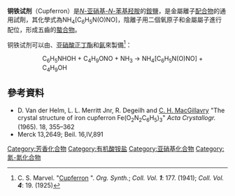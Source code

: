 {{chembox
| Watchedfields = changed
| verifiedrevid = 420653113
| Name = 铜铁试剂
| ImageFile = cupferron.png
| ImageName = 铜铁试剂
| OtherNames = N-亚硝基苯胲铵
|Section1={{Chembox Identifiers
| SMILES = O=NN([O-])c1ccccc1.[NH4+]
| ChemSpiderID_Ref = {{chemspidercite|correct|chemspider}}
| ChemSpiderID = 2006262
| PubChem = 2724103
| InChI = 1/C6H5N2O2.H3N/c9-7-8(10)6-4-2-1-3-5-6;/h1-5H;1H3/q-1;/p+1
| InChIKey = GDEBSAWXIHEMNF-IKLDFBCSAP
| StdInChI_Ref = {{stdinchicite|correct|chemspider}}
| StdInChI = 1S/C6H5N2O2.H3N/c9-7-8(10)6-4-2-1-3-5-6;/h1-5H;1H3/q-1;/p+1
| StdInChIKey_Ref = {{stdinchicite|correct|chemspider}}
| StdInChIKey = GDEBSAWXIHEMNF-UHFFFAOYSA-O
| CASNo_Ref = {{cascite|correct|??}}
| CASNo = 135-20-6
| RTECS = 
  }}
|Section2={{Chembox Properties
| Formula = C<sub>6</sub>H<sub>9</sub>N<sub>3</sub>O<sub>2</sub>
| MolarMass = 155.15 g/mol
| Appearance = 
| Density = 
| Solubility = 可溶於水
| MeltingPtC = 150
| MeltingPt_notes = 
| pKa = 
| pKb = 
 }}
}}

'''铜铁试剂'''（Cupferron）是[[N-亚硝基-N-苯基羟胺|''N''-亚硝基-''N''-苯基羟胺]]的[[銨鹽|銨鹽]]，是金屬離子[[配合物|配合物]]的通用試劑，其化學式為NH<sub>4</sub>[C<sub>6</sub>H<sub>5</sub>N(O)NO]，陰離子用二個氧原子和金屬屬子進行配位，形成五齒的[[螯合物|螯合物]]。

铜铁试剂可以由{{le|苯基羥胺|phenylhydroxylamine}}、[[亚硝酸正丁酯|亚硝酸正丁酯]]和[[氨|氨]]來製備<ref>C. S. Marvel. "[http://www.orgsynth.org/orgsyn/prep.asp?prep=cv1p0177 Cupferron] {{Wayback|url=http://www.orgsynth.org/orgsyn/prep.asp?prep=cv1p0177 |date=20120205193848 }}". ''Org. Synth.''; ''Coll. Vol. '''1''''': 177. (1941); ''Coll. Vol. '''4''''': 19. (1925)</ref>：
::C<sub>6</sub>H<sub>5</sub>NHOH + C<sub>4</sub>H<sub>9</sub>ONO + NH<sub>3</sub> → NH<sub>4</sub>[C<sub>6</sub>H<sub>5</sub>N(O)NO] + C<sub>4</sub>H<sub>9</sub>OH

==參考資料==
{{reflist}}
*D. Van der Helm, L. L. Merritt Jnr, R. Degeilh and [[Carolina_Henriette_Mac_Gillavry|C. H. MacGillavry]] "The crystal structure of iron cupferron Fe(O<sub>2</sub>N<sub>2</sub>C<sub>6</sub>H<sub>5</sub>)<sub>3</sub>" ''Acta Crystallogr.'' (1965). 18, 355–362
*Merck 13,2649; Beil. 16,IV,891

[[Category:芳香化合物|Category:芳香化合物]]
[[Category:有机酸铵盐|Category:有机酸铵盐]]
[[Category:亚硝基化合物|Category:亚硝基化合物]]
[[Category:氮-氮化合物|Category:氮-氮化合物]]

{{aromatic-stub}}